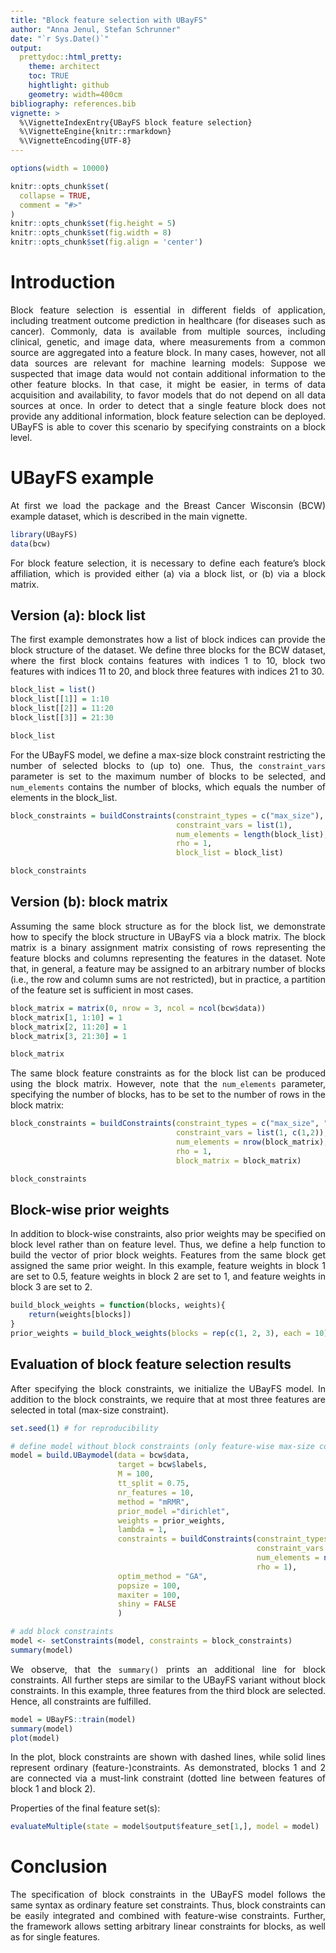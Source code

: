 ```yaml
---
title: "Block feature selection with UBayFS"
author: "Anna Jenul, Stefan Schrunner"
date: "`r Sys.Date()`"
output: 
  prettydoc::html_pretty:
    theme: architect
    toc: TRUE
    hightlight: github
    geometry: width=400cm
bibliography: references.bib
vignette: >
  %\VignetteIndexEntry{UBayFS block feature selection}
  %\VignetteEngine{knitr::rmarkdown}
  %\VignetteEncoding{UTF-8}
---
```


<style>
  body {
  text-align: justify;
  padding: 1em}
  header:after {
    content: "";
    position: absolute;
    top: 55px;
    right: 40px;
    width: 120px;
    height: 120px;
    background-image:url("logo.png");
    background-size:120px;
  }
</style>

```r
options(width = 10000)
```


```r
knitr::opts_chunk$set(
  collapse = TRUE,
  comment = "#>"
)
knitr::opts_chunk$set(fig.height = 5)
knitr::opts_chunk$set(fig.width = 8)
knitr::opts_chunk$set(fig.align = 'center')
```

# Introduction
Block feature selection is essential in different fields of application, including treatment outcome prediction in healthcare (for diseases such as cancer). Commonly, data is available from multiple sources, including clinical, genetic, and image data, where measurements from a common source are aggregated into a feature block. In many cases, however, not all data sources are relevant for machine learning models: Suppose we suspected that image data would not contain additional information to the other feature blocks. In that case, it might be easier, in terms of data acquisition and availability, to favor models that do not depend on all data sources at once. In order to detect that a single feature block does not provide any additional information, block feature selection can be deployed. UBayFS is able to cover this scenario by specifying constraints on a block level.

# UBayFS example
At first we load the package and the Breast Cancer Wisconsin (BCW) example dataset, which is described in the main vignette.
```r
library(UBayFS)
data(bcw)
```

For block feature selection, it is necessary to define each feature's block affiliation, which is provided either (a) via a block list, or (b) via a block matrix. 

## Version (a): block list
The first example demonstrates how a list of block indices can provide the block structure of the dataset. We define three blocks for the BCW dataset, where the first block contains features with indices 1 to 10, block two features with indices 11 to 20, and block three features with indices 21 to 30.
```r
block_list = list()
block_list[[1]] = 1:10
block_list[[2]] = 11:20
block_list[[3]] = 21:30

block_list
```

For the UBayFS model, we define a max-size block constraint restricting the number of selected blocks to (up to) one. Thus, the `constraint_vars` parameter is set to the maximum number of blocks to be selected, and `num_elements` contains the number of blocks, which equals the number of elements in the block_list.

```r
block_constraints = buildConstraints(constraint_types = c("max_size"), 
                                     constraint_vars = list(1), 
                                     num_elements = length(block_list), 
                                     rho = 1, 
                                     block_list = block_list)

block_constraints
```

## Version (b): block matrix
Assuming the same block structure as for the block list, we demonstrate how to specify the block structure in UBayFS via a block matrix. The block matrix is a binary assignment matrix consisting of rows representing the feature blocks and columns representing the features in the dataset. Note that, in general, a feature may be assigned to an arbitrary number of blocks (i.e., the row and column sums are not restricted), but in practice, a partition of the feature set is sufficient in most cases.

```r
block_matrix = matrix(0, nrow = 3, ncol = ncol(bcw$data))
block_matrix[1, 1:10] = 1
block_matrix[2, 11:20] = 1
block_matrix[3, 21:30] = 1

block_matrix
```

The same block feature constraints as for the block list can be produced using the block matrix. However, note that the  `num_elements` parameter, specifying the number of blocks, has to be set to the number of rows in the block matrix:

```r
block_constraints = buildConstraints(constraint_types = c("max_size", "must_link"), 
                                     constraint_vars = list(1, c(1,2)), 
                                     num_elements = nrow(block_matrix), 
                                     rho = 1, 
                                     block_matrix = block_matrix)

block_constraints
```

## Block-wise prior weights

In addition to block-wise constraints, also prior weights may be specified on block level rather than on feature level. Thus, we define a help function to build the vector of prior block weights. Features from the same block get assigned the same prior weight. In this example, feature weights in block 1 are set to 0.5, feature weights in block 2 are set to 1, and feature weights in block 3 are set to 2.
```r
build_block_weights = function(blocks, weights){
	return(weights[blocks])
}
prior_weights = build_block_weights(blocks = rep(c(1, 2, 3), each = 10), weights = c(0.5, 1, 2))
```

## Evaluation of block feature selection results

After specifying the block constraints, we initialize the UBayFS model. In addition to the block constraints, we require that at most three features are selected in total (max-size constraint).

```r
set.seed(1) # for reproducibility

# define model without block constraints (only feature-wise max-size constraint)
model = build.UBaymodel(data = bcw$data,
                        target = bcw$labels,
                        M = 100, 
                        tt_split = 0.75,
                        nr_features = 10,
                        method = "mRMR",
                        prior_model ="dirichlet",
                        weights = prior_weights,
                        lambda = 1,
                        constraints = buildConstraints(constraint_types = c("max_size"), 
                                                       constraint_vars = list(3), 
                                                       num_elements = ncol(bcw$data), 
                                                       rho = 1),
                        optim_method = "GA",
                        popsize = 100,
                        maxiter = 100,
                        shiny = FALSE
                        )

# add block constraints
model <- setConstraints(model, constraints = block_constraints)
summary(model)
```

We observe, that the ``summary()`` prints an additional line for block constraints. All further steps are similar to the UBayFS variant without block constraints. In this example, three features from the third block are selected. Hence, all constraints are fulfilled.
```r
model = UBayFS::train(model)
summary(model)
plot(model)
```

In the plot, block constraints are shown with dashed lines, while solid lines represent ordinary (feature-)constraints. As demonstrated, blocks 1 and 2 are connected via a must-link constraint (dotted line between features of block 1 and block 2).

Properties of the final feature set(s):
```r
evaluateMultiple(state = model$output$feature_set[1,], model = model)
```

# Conclusion

The specification of block constraints in the UBayFS model follows the same syntax as ordinary feature set constraints. Thus, block constraints can be easily integrated and combined with feature-wise constraints. Further, the framework allows setting arbitrary linear constraints for blocks, as well as for single features.
